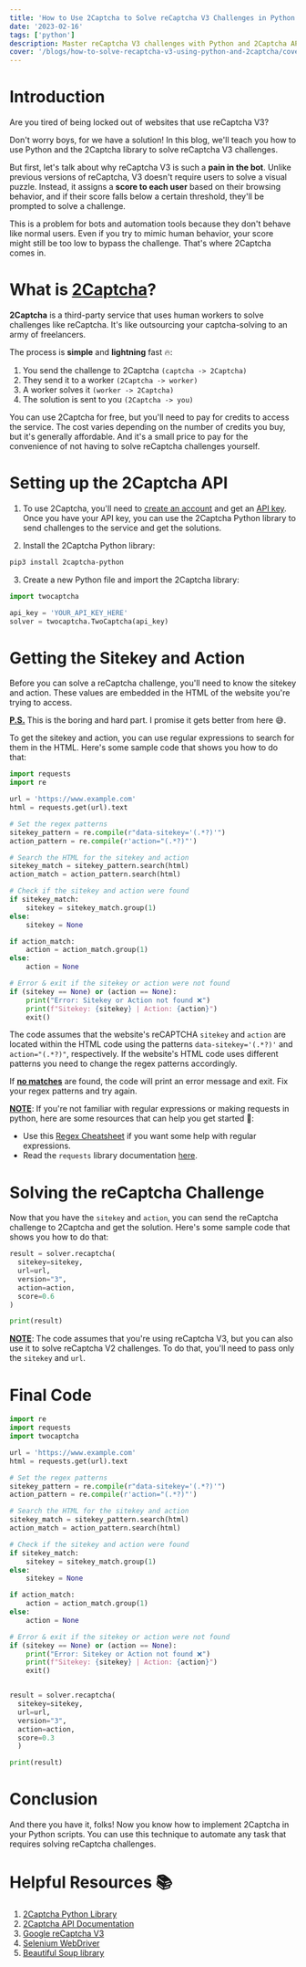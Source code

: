 ```yaml
---
title: 'How to Use 2Captcha to Solve reCaptcha V3 Challenges in Python 3'
date: '2023-02-16'
tags: ['python']
description: Master reCaptcha V3 challenges with Python and 2Captcha API. Learn how to use API effectively with this step-by-step guide.
cover: '/blogs/how-to-solve-recaptcha-v3-using-python-and-2captcha/cover.jpg'
---
```


# Introduction

Are you tired of being locked out of websites that use reCaptcha V3?

Don't worry boys, for we have a solution! In this blog, we'll teach you how to use Python and the 2Captcha library to solve reCaptcha V3 challenges.

But first, let's talk about why reCaptcha V3 is such a **pain in the bot**. Unlike previous versions of reCaptcha, V3 doesn't require users to solve a visual puzzle. Instead, it assigns a **score to each user** based on their browsing behavior, and if their score falls below a certain threshold, they'll be prompted to solve a challenge.

This is a problem for bots and automation tools because they don't behave like normal users. Even if you try to mimic human behavior, your score might still be too low to bypass the challenge. That's where 2Captcha comes in.

# What is [2Captcha](https://2captcha.com/about)?

**2Captcha** is a third-party service that uses human workers to solve challenges like reCaptcha. It's like outsourcing your captcha-solving to an army of freelancers.

The process is **simple** and **lightning** fast 🔥:

1. You send the challenge to 2Captcha `(captcha -> 2Captcha)`
2. They send it to a worker `(2Captcha -> worker)`
3. A worker solves it `(worker -> 2Captcha)`
4. The solution is sent to you `(2Captcha -> you)`

You can use 2Captcha for free, but you'll need to pay for credits to access the service. The cost varies depending on the number of credits you buy, but it's generally affordable. And it's a small price to pay for the convenience of not having to solve reCaptcha challenges yourself.

# Setting up the 2Captcha API

1. To use 2Captcha, you'll need to [create an account](https://2captcha.com/auth/register) and get an [API key](https://2captcha.com/enterpage#recognition). Once you have your API key, you can use the 2Captcha Python library to send challenges to the service and get the solutions.

2. Install the 2Captcha Python library:

```bash
pip3 install 2captcha-python
```

3. Create a new Python file and import the 2Captcha library:

```python
import twocaptcha

api_key = 'YOUR_API_KEY_HERE'
solver = twocaptcha.TwoCaptcha(api_key)
```

# Getting the Sitekey and Action

Before you can solve a reCaptcha challenge, you'll need to know the sitekey and action. These values are embedded in the HTML of the website you're trying to access.

**<u>P.S.</u>** This is the boring and hard part. I promise it gets better from here 😅.

To get the sitekey and action, you can use regular expressions to search for them in the HTML. Here's some sample code that shows you how to do that:

```python
import requests
import re

url = 'https://www.example.com'
html = requests.get(url).text

# Set the regex patterns
sitekey_pattern = re.compile(r"data-sitekey='(.*?)'")
action_pattern = re.compile(r'action="(.*?)"')

# Search the HTML for the sitekey and action
sitekey_match = sitekey_pattern.search(html)
action_match = action_pattern.search(html)

# Check if the sitekey and action were found
if sitekey_match:
    sitekey = sitekey_match.group(1)
else:
    sitekey = None

if action_match:
    action = action_match.group(1)
else:
    action = None

# Error & exit if the sitekey or action were not found
if (sitekey == None) or (action == None):
    print("Error: Sitekey or Action not found ❌")
    print(f"Sitekey: {sitekey} | Action: {action}")
    exit()
```

The code assumes that the website's reCAPTCHA `sitekey` and `action` are located within the HTML code using the patterns `data-sitekey='(.*?)'` and `action="(.*?)"`, respectively. If the website's HTML code uses different patterns you need to change the regex patterns accordingly.

If **<u>no matches</u>** are found, the code will print an error message and exit. Fix your regex patterns and try again.

**<u>NOTE</u>**: If you're not familiar with regular expressions or making requests in python, here are some resources that can help you get started 🤗:

- Use this [Regex Cheatsheet](https://acidop.codes/blogs/regex-cheatsheet-101) if you want some help with regular expressions.
- Read the `requests` library documentation [here](https://requests.readthedocs.io/en/master/).

# Solving the reCaptcha Challenge

Now that you have the `sitekey` and `action`, you can send the reCaptcha challenge to 2Captcha and get the solution. Here's some sample code that shows you how to do that:

```python
result = solver.recaptcha(
  sitekey=sitekey,
  url=url,
  version="3",
  action=action,
  score=0.6
)

print(result)
```

**<u>NOTE</u>**: The code assumes that you're using reCaptcha V3, but you can also use it to solve reCaptcha V2 challenges. To do that, you'll need to pass only the `sitekey` and `url`.

# Final Code

```python
import re
import requests
import twocaptcha

url = 'https://www.example.com'
html = requests.get(url).text

# Set the regex patterns
sitekey_pattern = re.compile(r"data-sitekey='(.*?)'")
action_pattern = re.compile(r'action="(.*?)"')

# Search the HTML for the sitekey and action
sitekey_match = sitekey_pattern.search(html)
action_match = action_pattern.search(html)

# Check if the sitekey and action were found
if sitekey_match:
    sitekey = sitekey_match.group(1)
else:
    sitekey = None

if action_match:
    action = action_match.group(1)
else:
    action = None

# Error & exit if the sitekey or action were not found
if (sitekey == None) or (action == None):
    print("Error: Sitekey or Action not found ❌")
    print(f"Sitekey: {sitekey} | Action: {action}")
    exit()


result = solver.recaptcha(
  sitekey=sitekey,
  url=url,
  version="3",
  action=action,
  score=0.3
  )

print(result)

```

# Conclusion

And there you have it, folks! Now you know how to implement 2Captcha in your Python scripts. You can use this technique to automate any task that requires solving reCaptcha challenges.

# Helpful Resources 📚

1. [2Captcha Python Library](https://pypi.org/project/2captcha-python/)
2. [2Captcha API Documentation](https://2captcha.com/2captcha-api)
3. [Google reCaptcha V3](https://developers.google.com/recaptcha/docs/v3)
4. [Selenium WebDriver](https://www.selenium.dev/documentation/en/webdriver/)
5. [Beautiful Soup library](https://www.crummy.com/software/BeautifulSoup/bs4/doc/)
